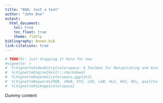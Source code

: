```yaml
---
title: "ADA: Just a text"
author: "John Doe"
output:
  html_document:
    toc: true
    toc_float: true
    theme: flatly
bibliography: Annex.bib
link-citations: true
---
```


```r
# TODO(R): Just dropping it here for now
#vignette: >
#  %\VignetteIndexEntry{colorspace: A Toolbox for Manipulating and Assessing Colors and Palettes}
#  %\VignetteEngine{knitr::rmarkdown}
#  %\VignetteDepends{colorspace,ggplot2}
#  %\VignetteKeywords{RGB, sRGB, XYZ, LUV, LAB, HLS, HSV, HCL, qualitative palette, sequential palette, diverging palette, shiny, visualization, color vision deficiency}
#  %\VignettePackage{colorspace}
```

Dummy content
